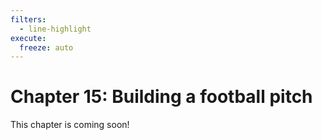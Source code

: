 ```yaml
---
filters:
  - line-highlight
execute: 
  freeze: auto
---
```


# Chapter 15: Building a football pitch {#sec-chap15}

::: {.callout-caution}

This chapter is coming soon!

:::